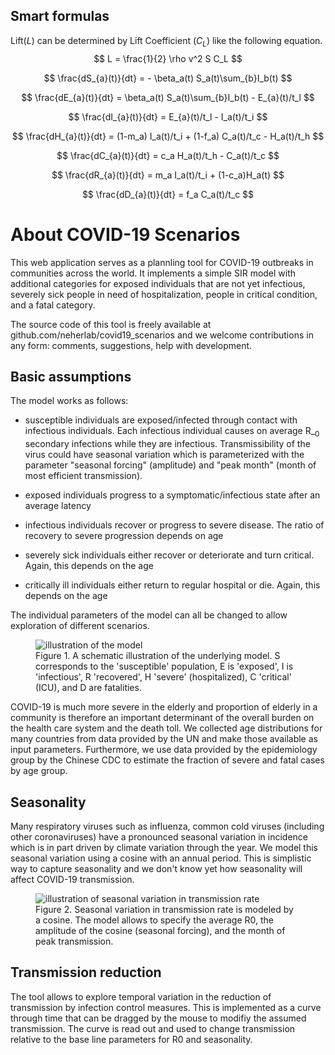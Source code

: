 




<Container>
<Row>
<Col>

## Smart formulas

Lift($L$) can be determined by Lift Coefficient ($C_L$) like the following equation.
$$
L = \frac{1}{2} \rho v^2 S C_L
$$

<div className="text-left">

$$
\frac{dS_{a}(t)}{dt} = - \beta_a(t) S_a(t)\sum_{b}I_b(t)
$$

$$
\frac{dE_{a}(t)}{dt} = \beta_a(t) S_a(t)\sum_{b}I_b(t) - E_{a}(t)/t_l
$$

$$
\frac{dI_{a}(t)}{dt} = E_{a}(t)/t_l - I_a(t)/t_i
$$

$$
\frac{dH_{a}(t)}{dt} = (1-m_a) I_a(t)/t_i + (1-f_a) C_a(t)/t_c - H_a(t)/t_h
$$

$$
\frac{dC_{a}(t)}{dt} = c_a H_a(t)/t_h - C_a(t)/t_c
$$

$$
\frac{dR_{a}(t)}{dt} = m_a I_a(t)/t_i + (1-c_a)H_a(t)
$$

$$
\frac{dD_{a}(t)}{dt} = f_a C_a(t)/t_c
$$

</div>

# About COVID-19 Scenarios

This web application serves as a plannling tool for COVID-19 outbreaks in communities across the world.
It implements a simple SIR model with additional categories for exposed individuals that are not yet infectious,
severely sick people in need of hospitalization, people in critical condition, and a fatal category.


The source code of this tool is freely available at <LinkExternal url="https://github.com/neherlab/covid19_scenarios"> github.com/neherlab/covid19_scenarios</LinkExternal> and we welcome contributions in any form: comments, suggestions, help with development.

## Basic assumptions

The model works as follows:

 - susceptible individuals are exposed/infected through contact with infectious individuals. Each infectious
individual causes on average R_<sub>0</sub> secondary infections while they are infectious.
Transmissibility of the virus could have seasonal variation which is parameterized with the parameter
"seasonal forcing" (amplitude) and "peak month" (month of most efficient transmission).

 - exposed individuals progress to a symptomatic/infectious state after an average latency

 - infectious individuals recover or progress to severe disease. The ratio of recovery to severe progression
depends on age

 - severely sick individuals either recover or deteriorate and turn critical. Again, this depends on the age

 - critically ill individuals either return to regular hospital or die. Again, this depends on the age


The individual parameters of the model can all be changed to allow exploration of different scenarios.

<figure className="figure w-100 text-center">
  <img src={model} className="w-75 figure-img" alt="illustration of the model" />
  <figcaption className="figure-caption text-center">
    Figure 1. A schematic illustration of the underlying model. S corresponds to the 'susceptible' population,
    E is 'exposed', I is 'infectious', R 'recovered', H 'severe' (hospitalized), C 'critical' (ICU), and D are
    fatalities.
  </figcaption>
</figure>


COVID-19 is much more severe in the elderly and proportion of elderly in a community is therefore an important determinant of the overall burden on the health care system and the death toll. We collected age distributions for many countries from data provided by the UN and make those available as input parameters. Furthermore, we use data provided by the epidemiology group by the <LinkExternal url="http://weekly.chinacdc.cn/en/article/id/e53946e2-c6c4-41e9-9a9b-fea8db1a8f51">Chinese CDC</LinkExternal> to estimate the fraction of severe and fatal cases by age group.


## Seasonality

Many respiratory viruses such as influenza, common cold viruses (including other coronaviruses) have a pronounced seasonal variation in incidence which is in part driven by climate variation through the year. We model this seasonal variation using a cosine with an annual period. This is simplistic way to capture seasonality and we don't know yet how seasonality will affect COVID-19 transmission.

<figure className="figure w-100 text-center">
  <img
    src={seasonalIllustration}
    className="w-75 figure-img img-fluid"
    alt="illustration of seasonal variation in transmission rate"
  />
  <figcaption className="figure-caption text-center">
    Figure 2. Seasonal variation in transmission rate is modeled by a cosine. The model allows to specify the
    average R0, the amplitude of the cosine (seasonal forcing), and the month of peak transmission.
  </figcaption>
</figure>


## Transmission reduction

The tool allows to explore temporal variation in the reduction of transmission by infection control measures.
This is implemented as a curve through time that can be dragged by the mouse to modifiy the assumed
transmission. The curve is read out and used to change transmission relative to the base line parameters for
R0 and seasonality.




</Col>
</Row>
</Container>
